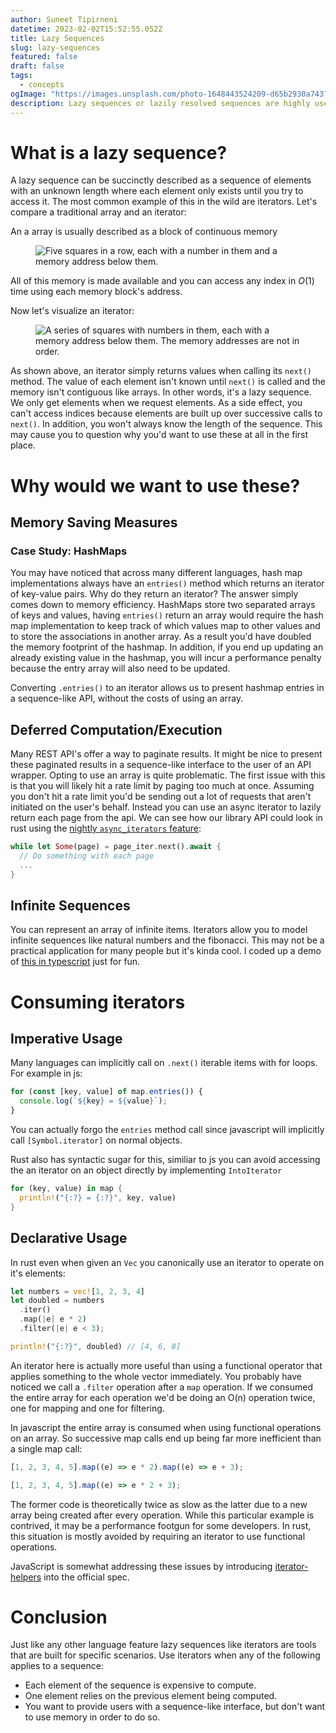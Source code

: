 ```yaml
---
author: Suneet Tipirneni
datetime: 2023-02-02T15:52:55.052Z
title: Lazy Sequences
slug: lazy-sequences
featured: false
draft: false
tags:
  - concepts
ogImage: "https://images.unsplash.com/photo-1648443524209-d65b2930a743?ixlib=rb-4.0.3&ixid=MnwxMjA3fDB8MHxwaG90by1wYWdlfHx8fGVufDB8fHx8&auto=format&fit=crop&w=2070&q=80"
description: Lazy sequences or lazily resolved sequences are highly useful for more situations than you might originally think. In this post I explain what these lazy sequences are, how they work and how they can beneficial in many use-cases.
---
```


# What is a lazy sequence?

A lazy sequence can be succinctly described as a sequence of elements with an unknown length where each element only exists until you try to access it. The most
common example of this in the wild are iterators. Let's compare a traditional array and an iterator:

An a array is usually described as a block of continuous memory

<Figure caption="A visual representation of continuous memory.">
  <Image
    src="/assets/array-diagram.png"
    title="A visual representation of continuous memory."
    width={251}
    height={82}
    alt="Five squares in a row, each with a number in them and a memory address below them."
  />
</Figure>

All of this memory is made available and you can access any index in $O(1)$ time
using each memory block's address.

Now let's visualize an iterator:

<Figure caption="A visual representation of non-continuous memory via an iterator.">
  <Image
    src="/assets/iterator-diagram.png"
    title="A visual representation of non-continuous memory via an iterator."
    width={391}
    height={321}
    alt="A series of squares with numbers in them, each with a memory address below them. The memory addresses are not in order."
  />
</Figure>

As shown above, an iterator simply returns values when calling its `next()` method. The value of each element isn't known until `next()` is called
and the memory isn't contiguous like arrays. In other words, it's a lazy sequence. We only get elements when we request elements. As a side effect, you can't access
indices because elements are built up over successive calls to `next()`. In addition, you won't always know the length of the sequence. This may cause you to question why
you'd want to use these at all in the first place.

# Why would we want to use these?

## Memory Saving Measures

### Case Study: HashMaps

You may have noticed that across many different languages, hash map implementations always have an `entries()` method which returns an iterator of key-value pairs. Why
do they return an iterator? The answer simply comes down to memory efficiency. HashMaps store two separated arrays of keys and values, having `entries()` return an
array would require the hash map implementation to keep track of which values map to other values and to store the associations in another array. As a result you'd have doubled the memory footprint of the hashmap. In addition, if you end up updating an already existing value in the hashmap, you will incur a performance penalty because the
entry array will also need to be updated.

Converting `.entries()` to an iterator allows us to present hashmap entries in a sequence-like API, without the costs of using an array.

## Deferred Computation/Execution

Many REST API's offer a way to paginate results. It might be nice to present these paginated results in a sequence-like interface to the user of an API wrapper. Opting to use
an array is quite problematic. The first issue with this is that you will likely hit a rate limit by paging too much at once. Assuming you don't hit a rate limit you'd be sending out a lot of requests that aren't initiated on the user's behalf. Instead you can use an async iterator to lazily return each page from the api. We can see how our library API could look in rust using the [nightly `async_iterators` feature](https://doc.rust-lang.org/stable/std/async_iter/trait.AsyncIterator.html):

```rust
while let Some(page) = page_iter.next().await {
  // Do something with each page
  ...
}
```

## Infinite Sequences

You can represent an array of infinite items. Iterators allow you to model infinite sequences like natural numbers and the fibonacci. This may not be a practical application
for many people but it's kinda cool. I coded up a demo of [this in typescript](https://gist.github.com/suneettipirneni/1243e6beaae7d94c9935191fe81e9651) just for fun.

# Consuming iterators

## Imperative Usage

Many languages can implicitly call on `.next()` iterable items with for loops. For example in js:

```js
for (const [key, value] of map.entries()) {
  console.log(`${key} = ${value}`);
}
```

You can actually forgo the `entries` method call since javascript will implicitly call `[Symbol.iterator]` on normal objects.

Rust also has syntactic sugar for this, similiar to js you can avoid accessing the an iterator on an object directly by implementing `IntoIterator`

```rust
for (key, value) in map {
  println!("{:?} = {:?}", key, value)
}
```

## Declarative Usage

In rust even when given an `Vec` you canonically use an iterator to operate on it's elements:

```rust
let numbers = vec![1, 2, 3, 4]
let doubled = numbers
  .iter()
  .map(|e| e * 2)
  .filter(|e| e < 3);

println!("{:?}", doubled) // [4, 6, 8]
```

<InfoBlock kind="info" title="I think iterators + functional operations are much better.">

An iterator here is actually more useful than using a functional operator that applies something to the whole vector immediately. You probably have noticed we
call a `.filter` operation after a `map` operation. If we consumed the entire array for each operation we'd be doing an O(n) operation twice, one for mapping and
one for filtering.

In javascript the entire array is consumed when using functional operations on an array. So successive map calls end up being far more inefficient than a single map call:

```js
[1, 2, 3, 4, 5].map((e) => e * 2).map((e) => e + 3);

[1, 2, 3, 4, 5].map((e) => e * 2 + 3);
```

The former code is theoretically twice as slow as the latter due to a new array being created after every operation. While this particular example is contrived, it may be a performance footgun for some developers. In rust, this situation is mostly avoided by requiring an iterator to use functional operations.

JavaScript is somewhat addressing these issues by introducing [iterator-helpers](https://github.com/tc39/proposal-iterator-helpers) into the official spec.

</InfoBlock>

# Conclusion

Just like any other language feature lazy sequences like iterators are tools that are built for specific scenarios. Use iterators when any of the following applies to a sequence:

- Each element of the sequence is expensive to compute.
- One element relies on the previous element being computed.
- You want to provide users with a sequence-like interface, but don't want to use memory in order to do so.

